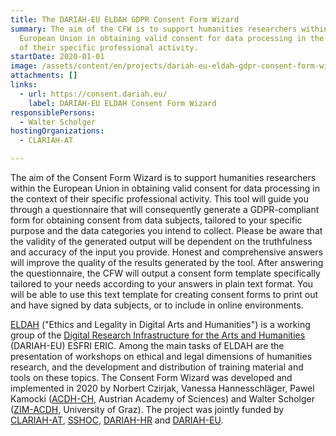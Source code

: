 ```yaml
---
title: The DARIAH-EU ELDAH GDPR Consent Form Wizard
summary: The aim of the CFW is to support humanities researchers within the
  European Union in obtaining valid consent for data processing in the context
  of their specific professional activity.
startDate: 2020-01-01
image: /assets/content/en/projects/dariah-eu-eldah-gdpr-consent-form-wizard/eldah-logo_small.png
attachments: []
links:
  - url: https://consent.dariah.eu/
    label: DARIAH-EU ELDAH Consent Form Wizard
responsiblePersons:
  - Walter Scholger
hostingOrganizations:
  - CLARIAH-AT

---
```

The aim of the Consent Form Wizard is to support humanities researchers within the European Union in obtaining valid consent for data processing in the context of their specific professional activity. This tool will guide you through a questionnaire that will consequently generate a GDPR-compliant form for obtaining consent from data subjects, tailored to your specific purpose and the data categories you intend to collect.
Please be aware that the validity of the generated output will be dependent on the truthfulness and accuracy of the input you provide. Honest and comprehensive answers will improve the quality of the results generated by the tool.
After answering the questionnaire, the CFW will output a consent form template specifically tailored to your needs according to your answers in plain text format. You will be able to use this text template for creating consent forms to print out and have signed by data subjects, or to include in online environments.

[ELDAH](https://eldah.hypotheses.org/) ("Ethics and Legality in Digital Arts and Humanities") is a working group of the [Digital Research Infrastructure for the Arts and Humanities](https://www.dariah.eu/) (DARIAH-EU) ESFRI ERIC. Among the main tasks of ELDAH are the presentation of workshops on ethical and legal dimensions of humanities research, and the development and distribution of training material and tools on these topics.
The Consent Form Wizard was developed and implemented in 2020 by Norbert Czirjak, Vanessa Hannesschläger, Pawel Kamocki ([ACDH-CH](https://www.oeaw.ac.at/acdh/), Austrian Academy of Sciences) and Walter Scholger ([ZIM-ACDH](https://informationsmodellierung.uni-graz.at/), University of Graz). The project was jointly funded by [CLARIAH-AT](https://digital-humanities.at/en/dha/clariah-at), [SSHOC](https://sshopencloud.eu/), [DARIAH-HR](http://dariah.hr/en/home/) and [DARIAH-EU](https://www.dariah.eu/).
